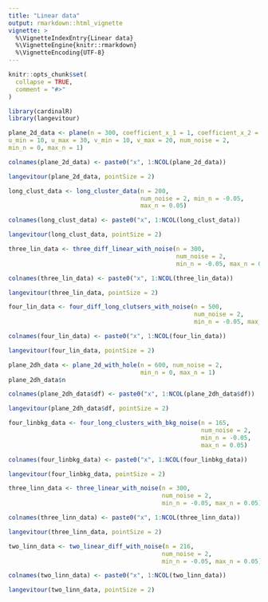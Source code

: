 ```yaml
---
title: "Linear data"
output: rmarkdown::html_vignette
vignette: >
  %\VignetteIndexEntry{Linear data}
  %\VignetteEngine{knitr::rmarkdown}
  %\VignetteEncoding{UTF-8}
---
```


```r
knitr::opts_chunk$set(
  collapse = TRUE,
  comment = "#>"
)
```

```r
library(cardinalR)
library(langevitour)
```

```r
plane_2d_data <- plane(n = 300, coefficient_x_1 = 1, coefficient_x_2 = 1, coefficient_y_1 = -1, coefficient_y_2 = 1, intercept_x = -10, intercept_y = 8, 
u_min = 10, u_max = 30, v_min = 10, v_max = 20, num_noise = 2, 
min_n = 0, max_n = 1)

colnames(plane_2d_data) <- paste0("x", 1:NCOL(plane_2d_data))

langevitour(plane_2d_data, pointSize = 2)
```

```r
long_clust_data <- long_cluster_data(n = 200, 
                                     num_noise = 2, min_n = -0.05, 
                                     max_n = 0.05)

colnames(long_clust_data) <- paste0("x", 1:NCOL(long_clust_data))

langevitour(long_clust_data, pointSize = 2)
```

```r
three_lin_data <- three_diff_linear_with_noise(n = 300, 
                                               num_noise = 2, 
                                               min_n = -0.05, max_n = 0.05)

colnames(three_lin_data) <- paste0("x", 1:NCOL(three_lin_data))

langevitour(three_lin_data, pointSize = 2)
```

```r
four_lin_data <- four_diff_long_clutsers_with_noise(n = 500, 
                                                    num_noise = 2, 
                                                    min_n = -0.05, max_n = 0.05)

colnames(four_lin_data) <- paste0("x", 1:NCOL(four_lin_data))

langevitour(four_lin_data, pointSize = 2)
```

```r
plane_2dh_data <- plane_2d_with_hole(n = 600, num_noise = 2, 
                                     min_n = 0, max_n = 1)
plane_2dh_data$n

colnames(plane_2dh_data$df) <- paste0("x", 1:NCOL(plane_2dh_data$df))

langevitour(plane_2dh_data$df, pointSize = 2)
```

```r
four_linbkg_data <- four_long_clusters_with_bkg_noise(n = 165, 
                                                      num_noise = 2, 
                                                      min_n = -0.05, 
                                                      max_n = 0.05)

colnames(four_linbkg_data) <- paste0("x", 1:NCOL(four_linbkg_data))

langevitour(four_linbkg_data, pointSize = 2)
```

```r
three_linn_data <- three_linear_with_noise(n = 300, 
                                           num_noise = 2, 
                                           min_n = -0.05, max_n = 0.05)

colnames(three_linn_data) <- paste0("x", 1:NCOL(three_linn_data))

langevitour(three_linn_data, pointSize = 2)
```

```r
two_linn_data <- two_linear_diff_with_noise(n = 216, 
                                           num_noise = 2, 
                                           min_n = -0.05, max_n = 0.05)

colnames(two_linn_data) <- paste0("x", 1:NCOL(two_linn_data))

langevitour(two_linn_data, pointSize = 2)
```

